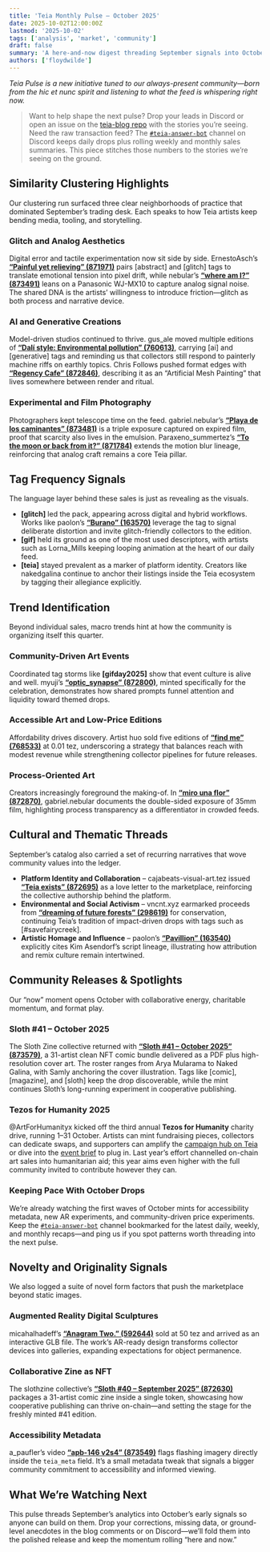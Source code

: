 ```yaml
---
title: 'Teia Monthly Pulse – October 2025'
date: 2025-10-02T12:00:00Z
lastmod: '2025-10-02'
tags: ['analysis', 'market', 'community']
draft: false
summary: 'A here-and-now digest threading September signals into October’s drops, community collabs, and charity drives.'
authors: ['floydwilde']
---
```


_Teia Pulse is a new initiative tuned to our always-present community—born from the hic et nunc spirit and listening to what the feed is whispering right now._

> Want to help shape the next pulse? Drop your leads in Discord or open an issue on the [teia-blog repo](https://github.com/teia-community/teia-blog/issues) with the stories you’re seeing.
> Need the raw transaction feed? The [`#teia-answer-bot`](https://discordapp.com/channels/908672304236625970/955606531200667748) channel on Discord keeps daily drops plus rolling weekly and monthly sales summaries. This piece stitches those numbers to the stories we’re seeing on the ground.

<TOCInline toc={props.toc} asDisclosure toHeading={2} />

## Similarity Clustering Highlights

Our clustering run surfaced three clear neighborhoods of practice that dominated September’s trading desk. Each speaks to how Teia artists keep bending media, tooling, and storytelling.

### Glitch and Analog Aesthetics

Digital error and tactile experimentation now sit side by side. ErnestoAsch’s [**“Painful yet relieving” (871971)**](https://teia.art/objkt/871971) pairs [abstract] and [glitch] tags to translate emotional tension into pixel drift, while nebular’s [**“where am I?” (873491)**](https://teia.art/objkt/873491) leans on a Panasonic WJ-MX10 to capture analog signal noise. The shared DNA is the artists’ willingness to introduce friction—glitch as both process and narrative device.

### AI and Generative Creations

Model-driven studios continued to thrive. gus_ale moved multiple editions of [**“Dalí style: Environmental pollution” (760613)**](https://teia.art/objkt/760613), carrying [ai] and [generative] tags and reminding us that collectors still respond to painterly machine riffs on earthly topics. Chris Follows pushed format edges with [**“Regency Cafe” (872846)**](https://teia.art/objkt/872846), describing it as an “Artificial Mesh Painting” that lives somewhere between render and ritual.

### Experimental and Film Photography

Photographers kept telescope time on the feed. gabriel.nebular’s [**“Playa de los caminantes” (873481)**](https://teia.art/objkt/873481) is a triple exposure captured on expired film, proof that scarcity also lives in the emulsion. Paraxeno_summertez’s [**“To the moon or back from it?” (871784)**](https://teia.art/objkt/871784) extends the motion blur lineage, reinforcing that analog craft remains a core Teia pillar.

## Tag Frequency Signals

The language layer behind these sales is just as revealing as the visuals.

- **[glitch]** led the pack, appearing across digital and hybrid workflows. Works like paolon’s [**“Burano” (163570)**](https://teia.art/objkt/163570) leverage the tag to signal deliberate distortion and invite glitch-friendly collectors to the edition.
- **[gif]** held its ground as one of the most used descriptors, with artists such as Lorna_Mills keeping looping animation at the heart of our daily feed.
- **[teia]** stayed prevalent as a marker of platform identity. Creators like nakedgalina continue to anchor their listings inside the Teia ecosystem by tagging their allegiance explicitly.

## Trend Identification

Beyond individual sales, macro trends hint at how the community is organizing itself this quarter.

### Community-Driven Art Events

Coordinated tag storms like **[gifday2025]** show that event culture is alive and well. myuji’s [**“optic_synapse” (872800)**](https://teia.art/objkt/872800), minted specifically for the celebration, demonstrates how shared prompts funnel attention and liquidity toward themed drops.

### Accessible Art and Low-Price Editions

Affordability drives discovery. Artist huo sold five editions of [**“find me” (768533)**](https://teia.art/objkt/768533) at 0.01 tez, underscoring a strategy that balances reach with modest revenue while strengthening collector pipelines for future releases.

### Process-Oriented Art

Creators increasingly foreground the making-of. In [**“miro una flor” (872870)**](https://teia.art/objkt/872870), gabriel.nebular documents the double-sided exposure of 35mm film, highlighting process transparency as a differentiator in crowded feeds.

## Cultural and Thematic Threads

September’s catalog also carried a set of recurring narratives that wove community values into the ledger.

- **Platform Identity and Collaboration** – cajabeats-visual-art.tez issued [**“Teia exists” (872695)**](https://teia.art/objkt/872695) as a love letter to the marketplace, reinforcing the collective authorship behind the platform.
- **Environmental and Social Activism** – vncnt.xyz earmarked proceeds from [**“dreaming of future forests” (298619)**](https://teia.art/objkt/298619) for conservation, continuing Teia’s tradition of impact-driven drops with tags such as [#savefairycreek].
- **Artistic Homage and Influence** – paolon’s [**“Pavillion” (163540)**](https://teia.art/objkt/163540) explicitly cites Kim Asendorf’s script lineage, illustrating how attribution and remix culture remain intertwined.

## Community Releases & Spotlights

Our “now” moment opens October with collaborative energy, charitable momentum, and format play.

### Sloth #41 – October 2025

The Sloth Zine collective returned with [**“Sloth #41 – October 2025” (873579)**](https://teia.art/objkt/873579), a 31-artist clean NFT comic bundle delivered as a PDF plus high-resolution cover art. The roster ranges from Arya Mularama to Naked Galina, with Samly anchoring the cover illustration. Tags like [comic], [magazine], and [sloth] keep the drop discoverable, while the mint continues Sloth’s long-running experiment in cooperative publishing.

### Tezos for Humanity 2025

@ArtForHumanityx kicked off the third annual **Tezos for Humanity** charity drive, running 1–31 October. Artists can mint fundraising pieces, collectors can dedicate swaps, and supporters can amplify the [campaign hub on Teia](https://artforhumanity3.teia.art/) or dive into the [event brief](https://docs.google.com/document/d/1LXTkaGtCccN8vI-JNhMSTjwdJ8CRYXOiVn47gkK6KgE/edit?usp=sharing) to plug in. Last year’s effort channelled on-chain art sales into humanitarian aid; this year aims even higher with the full community invited to contribute however they can.

### Keeping Pace With October Drops

We’re already watching the first waves of October mints for accessibility metadata, new AR experiments, and community-driven price experiments. Keep the [`#teia-answer-bot`](https://discordapp.com/channels/908672304236625970/955606531200667748) channel bookmarked for the latest daily, weekly, and monthly recaps—and ping us if you spot patterns worth threading into the next pulse.

## Novelty and Originality Signals

We also logged a suite of novel form factors that push the marketplace beyond static images.

### Augmented Reality Digital Sculptures

micahalhadeff’s [**“Anagram Two.” (592644)**](https://teia.art/objkt/592644) sold at 50 tez and arrived as an interactive GLB file. The work’s AR-ready design transforms collector devices into galleries, expanding expectations for object permanence.

### Collaborative Zine as NFT

The slothzine collective’s [**“Sloth #40 – September 2025” (872630)**](https://teia.art/objkt/872630) packages a 31-artist comic zine inside a single token, showcasing how cooperative publishing can thrive on-chain—and setting the stage for the freshly minted #41 edition.

### Accessibility Metadata

a_paufler’s video [**“apb-146 v2s4” (873549)**](https://teia.art/objkt/873549) flags flashing imagery directly inside the `teia_meta` field. It’s a small metadata tweak that signals a bigger community commitment to accessibility and informed viewing.

## What We’re Watching Next

This pulse threads September’s analytics into October’s early signals so anyone can build on them. Drop your corrections, missing data, or ground-level anecdotes in the blog comments or on Discord—we’ll fold them into the polished release and keep the momentum rolling “here and now.”
